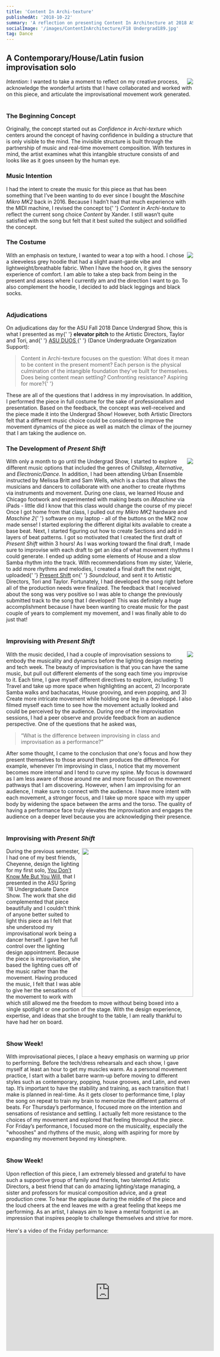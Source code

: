 ```yaml
---
title: 'Content In Archi-texture'
publishedAt: '2018-10-22'
summary: 'A reflection on presenting Content In Architecture at 2018 ASU Fall Undergrad Dance show.'
socialImage: '/images/ContentInArchitecture/F18 Undergrad189.jpg'
tag: Dance
---
```


## A Contemporary/House/Latin fusion improvisation solo

<div>
  <img align="right" src="/images/ContentInArchitecture/F18 Undergrad189.jpg" />
  <span>
    <i>Intention</i>: I wanted to take a moment to reflect on my creative process, acknowledge the
    wonderful artists that I have collaborated and worked with on this piece, and articulate the
    improvisational movement work generated.
  </span>
</div>
<br />

### The Beginning Concept

<span>
  Originally, the concept started out as <i>Confidence in Archi-texture</i> which centers around the
  concept of having confidence in building a structure that is only visible to the mind. The
  invisible structure is built through the partnership of music and real-time movement composition.
  With textures in mind, the artist examines what this intangible structure consists of and looks
  like as it goes unseen by the human eye.
</span>
<br />

### Music Intention

<span>
  I had the intent to create the music for this piece as that has been something that I’ve been
  wanting to do ever since I bought the <i>Maschine Mikro MK2</i> back in 2016. Because I hadn’t had
  that much experience with the MIDI machine, I revised the concept to{' '}
  <i>Content in Archi-texture</i> to reflect the current song choice <i>Content</i> by Xander. I
  still wasn’t quite satisfied with the song but felt that it best suited the subject and solidified
  the concept.
</span>
<br />

### The Costume

<div>
  <img align="right" src="/images/ContentInArchitecture/F18 Undergrad182_edited.jpg" />
  <span>
    With an emphasis on texture, I wanted to wear a top with a hood. I chose a sleeveless grey
    hoodie that had a slight avant-garde vibe and lightweight/breathable fabric. When I have the
    hood on, it gives the sensory experience of comfort. I am able to take a step back from being in
    the present and assess where I currently am and the direction I want to go. To also complement
    the hoodie, I decided to add black leggings and black socks.
  </span>
</div>
<br />

### Adjudications

<span>
  On adjudications day for the ASU Fall 2018 Dance Undergrad Show, this is what I presented as my{' '}
  <b>elevator pitch</b> to the Artistic Directors, Taylor and Tori, and{' '}
  <a href="https://www.facebook.com/ASU-Dance-Undergraduate-Organization-Support-DUOS-277775925582730/">
    ASU DUOS
  </a>{' '}
  (Dance Undergraduate Organization Support):
</span>
<blockquote>
  Content in Archi-texture focuses on the question: What does it mean to be content in the present
  moment? Each person is the physical culmination of the intangible foundation they’ve built for
  themselves. Does being content mean settling? Confronting resistance? Aspiring for more?{' '}
</blockquote>
<span>
  These are all of the questions that I address in my improvisation. In addition, I performed the
  piece in full costume for the sake of professionalism and presentation.
</span>
<span>
  Based on the feedback, the concept was well-received and the piece made it into the Undergrad
  Show! However, both Artistic Directors felt that a different music choice could be considered to
  improve the movement dynamics of the piece as well as match the climax of the journey that I am
  taking the audience on.
</span>
<br />

### The Development of <i>Present Shift</i>

<div>
  <img align="right" src="/images/ContentInArchitecture/MaschineMikro.png" />
  <span>
    With only a month to go until the Undergrad Show, I started to explore different music options
    that included the genres of <i>Chillstep</i>, <i>Alternative</i>, and <i>Electronic/Dance</i>.
    In addition, I had been attending Urban Ensemble instructed by Melissa Britt and Sam Wells,
    which is a class that allows the musicians and dancers to collaborate with one another to create
    rhythms via instruments and movement. During one class, we learned House and Chicago footwork
    and experimented with making beats on <i>iMaschine</i> via iPads - little did I know that this
    class would change the course of my piece!
  </span>
  <span>
    Once I got home from that class, I pulled out my <i>Mikro MK2</i> hardware and <i>Maschine 2</i>{' '}
    software on my laptop - all of the buttons on the MK2 now made sense! I started exploring the
    different digital kits available to create a base beat. Next, I started figuring out how to
    create Sections and add in layers of beat patterns. I got so motivated that I created the first
    draft of <i>Present Shift</i> within 3 hours! As I was working toward the final draft, I made
    sure to improvise with each draft to get an idea of what movement rhythms I could generate. I
    ended up adding some elements of House and a slow Samba rhythm into the track. With
    recommendations from my sister, Valerie, to add more rhythms and melodies, I created a final
    draft the next night, uploaded{' '}
    <a href="https://soundcloud.com/courtney-ngai-749460472/present-shift-1">Present Shift</a> on{' '}
    <i>Soundcloud</i>, and sent it to Artistic Directors, Tori and Taylor.
  </span>
  <span>
    Fortunately, I had developed the song right before all of the production needs were finalized.
    The feedback that I received about the song was very positive so I was able to change the
    previously submitted track to the song that I developed! This was definitely a huge
    accomplishment because I have been wanting to create music for the past couple of years to
    complement my movement, and I was finally able to do just that!
  </span>
</div>
<br />

### Improvising with <i>Present Shift</i>

<div>
  <img align="right" src="/images/ContentInArchitecture/F18 Undergrad193_edited.jpg" />
  <span>
    With the music decided, I had a couple of improvisation sessions to embody the musicality and
    dynamics before the lighting design meeting and tech week. The beauty of improvisation is that
    you can have the same music, but pull out different elements of the song each time you improvise
    to it. Each time, I gave myself different directives to explore, including: 1) Travel and take
    up more space when highlighting an accent, 2) Incorporate Samba walks and bachacatas, House
    grooving, and even popping, and 3) Create more intricate movement while holding one leg in a
    developpé. I also filmed myself each time to see how the movement actually looked and could be
    perceived by the audience.
  </span>
  <span>
    During one of the improvisation sessions, I had a peer observe and provide feedback from an
    audience perspective. One of the questions that he asked was,
  </span>
  <blockquote>
    “What is the difference between improvising in class and improvisation as a performance?”
  </blockquote>
  <span>
    After some thought, I came to the conclusion that one's focus and how they present themselves to
    those around them produces the difference. For example, whenever I’m improvising in class, I
    notice that my movement becomes more internal and I tend to curve my spine. My focus is downward
    as I am less aware of those around me and more focused on the movement pathways that I am
    discovering. However, when I am improvising for an audience, I make sure to connect with the
    audience. I have more intent with each movement, a stronger focus, and I take up more space with
    my upper body by widening the space between the arms and the torso. The quality of having a
    performance face truly elevates the improvisation and engages the audience on a deeper level
    because you are acknowledging their presence.
  </span>
</div>
<br />

### Improvising with <i>Present Shift</i>

<div>
  <img align="right" width="300" height="400" src="/images/ContentInArchitecture/Cheyenne.jpg" />
  <span>
    During the previous semester, I had one of my best friends, Cheyenne, design the lighting for my
    first solo, <a href="https://youtu.be/a1joxnqzIq4">You Don’t Know Me But You Will</a>, that I
    presented in the ASU Spring '18 Undergraduate Dance Show. The work that she did complemented
    that piece beautifully and I couldn’t think of anyone better suited to light this piece as I
    felt that she understood my improvisational work being a dancer herself. I gave her full control
    over the lighting design appointment. Because the piece is improvisation, she based the lighting
    cues off of the music rather than the movement. Having produced the music, I felt that I was
    able to give her the sensations of the movement to work with which still allowed me the freedom
    to move without being boxed into a single spotlight or one portion of the stage. With the design
    experience, expertise, and ideas that she brought to the table, I am really thankful to have had
    her on board.
  </span>
</div>
<br />

### Show Week!

<div>
  <span>
    With improvisational pieces, I place a heavy emphasis on warming up prior to performing. Before
    the tech/dress rehearsals and each show, I gave myself at least an hour to get my muscles warm.
    As a personal movement practice, I start with a ballet barre warm-up before moving to different
    styles such as contemporary, popping, house grooves, and Latin, and even tap. It’s important to
    have the stability and training, as each transition that I make is planned in real-time. As it
    gets closer to performance time, I play the song on repeat to train my brain to memorize the
    different patterns of beats.
  </span>
  <span>
    For Thursday’s performance, I focused more on the intention and sensations of resistance and
    settling. I actually felt more resistance to the choices of my movement and explored that
    feeling throughout the piece. For Friday’s performance, I focused more on the musicality,
    especially the "whooshes" and rhythms of the music, along with aspiring for more by expanding my
    movement beyond my kinesphere.
  </span>
</div>
<br />

### Show Week!

<div>
  <span>
    Upon reflection of this piece, I am extremely blessed and grateful to have such a supportive
    group of family and friends, two talented Artistic Directors, a best friend that can do amazing
    lighting/stage managing, a sister and professors for musical composition advice, and a great
    production crew. To hear the applause during the middle of the piece and the loud cheers at the
    end leaves me with a great feeling that keeps me performing. As an artist, I always aim to leave
    a mental footprint i.e. an impression that inspires people to challenge themselves and strive
    for more.
  </span>
  <br />
  <br />
  <span>Here's a video of the Friday performance:</span>
</div>

<iframe
  width="560"
  height="315"
  src="https://www.youtube.com/embed/1FY1SkEeCbA"
  title="YouTube video player"
  frameborder="0"
  allow="accelerometer; autoplay; clipboard-write; encrypted-media; gyroscope; picture-in-picture; web-share"
  allowfullscreen
/>

\*All show concert photos were taken by Tim Trumble

